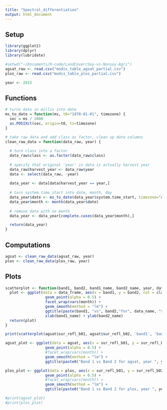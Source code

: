 ```yaml
---
title: "Spectral_differentiation"
output: html_document
---
```


## Setup

```r
library(ggplot2)
library(dplyr)
library(lubridate)

#setwd("~/Documents/R-code/LandCover/Soy-vs-Nonsoy-Agri")
agsat_raw <- read.csv("modis_table_agsat_partial.csv")
plos_raw <- read.csv("modis_table_plos_partial.csv")

year <- 2015

```

## Functions

```r
# turns date in millis into date
ms_to_date = function(ms, t0="1970-01-01", timezone) {
  sec = ms / 1000
  as.POSIXct(sec, origin=t0, tz=timezone)
}

# take raw data and add class as factor, clean up date columns
clean_raw_data = function(data_raw, year) {
  
  # turn class into a factor
  data_raw$class <- as.factor(data_raw$class)
  
  # specify that original 'year' in data is actually harvest year
  data_raw$harvest_year <- data_raw$year
  data <- select(data_raw, -year)
  
  data_year <- data[data$harvest_year == year,]
  
  # turn system.time_start into date, month, day
  data_year$date <- ms_to_date(data_year$system.time_start, timezone="America/Los_Angeles")
  data_year$month <- month(data_year$date)
  
  # remove data with no month 
  data_year <- data_year[complete.cases(data_year$month),]

  return(data_year)
}
```

## Computations

```r
agsat <- clean_raw_data(agsat_raw, year)
plos <- clean_raw_data(plos_raw, year)

```

## Plots
```r

scatterplot <- function(band1, band2, band1_name, band2_name, year, data_frame, data_name) {
  plot <- ggplot(data = data_frame, aes(x = band1, y = band2, col = class)) +
                  geom_point(alpha = 0.5) +
                  facet_wrap(vars(month)) +
                  geom_smooth(method = "lm") +
                  ggtitle(paste(band1, "vs", band2,"for", data_name, "year", year)) +
                  xlab(band1_name) + ylab(band2_name)
  return(plot)
}

print(scatterplot(agsat$sur_refl_b01, agsat$sur_refl_b02, 'band1', 'band2' , year, agsat, "agsat"))

```

```r
agsat_plot <- ggplot(data = agsat, aes(x = sur_refl_b01, y = sur_refl_b02, col = class)) +
                  geom_point(alpha = 0.5) +
                  #facet_wrap(vars(month)) +
                  geom_smooth(method = "lm") +
                  ggtitle(paste0("Band 1 vs Band 2 for agsat, year ", year))

plos_plot <- ggplot(data = plos, aes(x = sur_refl_b01, y = sur_refl_b02, col = class)) +
                  geom_point(alpha = 0.5) +
                  #facet_wrap(vars(month)) +
                  geom_smooth(method = "lm") +
                  ggtitle(paste0("Band 1 vs Band 2 for plos, year ", year))

#print(agsat_plot)
#print(plos_plot)
```

